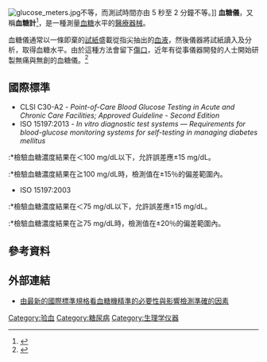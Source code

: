 [[File:glucose_meters.jpg|right]]不等，而測試時間亦由 5 秒至 2 分鐘不等。]]
'''血糖儀'''，又稱'''血糖計'''<ref>{{cite web|title=救護工具|url=http://www.hkfsd.gov.hk/home/images/equipment/ambulance/c_amb_equip.html|language=zh-hk|accessdate=2008-08-04|author=[[香港消防處|香港消防處]]|archive-url=https://web.archive.org/web/20080814234659/http://www.hkfsd.gov.hk/home/images/equipment/ambulance/c_amb_equip.html|archive-date=2008-08-14|dead-url=yes}}</ref>，是一種測量[[血糖|血糖]]水平的[[醫療器械|醫療器械]]。

血糖儀通常以一條即棄的[[試紙|試紙]]盛載從指尖抽出的[[血液|血液]]，然後儀器將試紙讀入及分析，取得血糖水平。由於這種方法會留下[[傷口|傷口]]，近年有從事儀器開發的人士開始研製無痛與無創的血糖儀。<ref>{{cite web|title=創新及科技基金項目：無創血糖監測儀|url=http://www.itf.gov.hk/tc/Search/proj_Detail.asp?Prj_code=2204|language=zh-hk|accessdate=2008-08-04|date=2008-07-28|deadurl=yes|archiveurl=https://web.archive.org/web/20071012112802/http://www.itf.gov.hk/tc/Search/proj_Detail.asp?Prj_code=2204|archivedate=2007-10-12|df=}}</ref>

==國際標準==
*CLSI C30-A2 - ''Point-of-Care Blood Glucose Testing in Acute and Chronic Care Facilities; Approved Guideline - Second Edition''
*ISO 15197:2013 - ''In vitro diagnostic test systems — Requirements for blood-glucose monitoring systems for self-testing in managing diabetes mellitus''
:*檢驗血糖濃度結果在＜100 mg/dL以下，允許誤差應±15 mg/dL。
:*檢驗血糖濃度結果在≧100 mg/dL時，檢測值在±15％的偏差範圍內。
*ISO 15197:2003
:*檢驗血糖濃度結果在＜75 mg/dL以下，允許誤差應±15 mg/dL。
:*檢驗血糖濃度結果在≧75 mg/dL時，檢測值在±20％的偏差範圍內。

== 參考資料 ==
{{reflist}}

==外部連結==
*[http://www.tsim.org.tw/journal/jour27-5/03.PDF 由最新的國際標準規格看血糖機精準的必要性與影響檢測準確的因素]

{{medical-stub}}

[[Category:验血|Category:验血]]
[[Category:糖尿病|Category:糖尿病]]
[[Category:生理学仪器|Category:生理学仪器]]